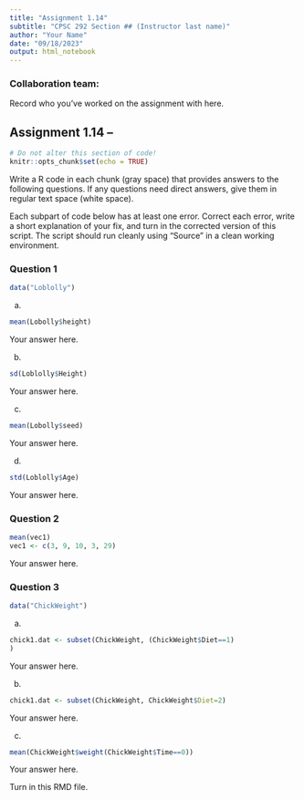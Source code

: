 ```yaml
---
title: "Assignment 1.14"
subtitle: "CPSC 292 Section ## (Instructor last name)"
author: "Your Name"
date: "09/18/2023"
output: html_notebook
---
```


### Collaboration team: 

Record who you've worked on the assignment with here. 


## Assignment 1.14 -- 

```r
# Do not alter this section of code!
knitr::opts_chunk$set(echo = TRUE)
```

Write a R code in each chunk (gray space) that provides answers to the following questions. If any questions need direct answers, give them in regular text space (white space).

Each subpart of code below has at least one error. Correct each error, write a short explanation of your fix, and turn in the corrected version of this script. The script should run cleanly using "Source" in a clean working environment.

### Question 1

```r
data("Loblolly")
```

  a. 

```r
mean(Lobolly$height)
```
  
  Your answer here.
  
  b. 
  
```r
sd(Loblolly$Height)
```
  
  Your answer here.
  
  c. 
  
```r
mean(Lobolly$seed)
```

  Your answer here.

  d. 
  
```r
std(Loblolly$Age)
```

  Your answer here.

### Question 2
  
```r
mean(vec1)
vec1 <- c(3, 9, 10, 3, 29)
```

Your answer here.

### Question 3

```r
data("ChickWeight")
```

  a. 
  
```r
chick1.dat <- subset(ChickWeight, (ChickWeight$Diet==1)
)
```
  
  Your answer here.
  
  b. 
  
```r
chick1.dat <- subset(ChickWeight, ChickWeight$Diet=2)
```
  
  Your answer here.
  
  c. 
  
```r
mean(ChickWeight$weight(ChickWeight$Time==0))
```
  
  Your answer here. 
  

Turn in this RMD file.